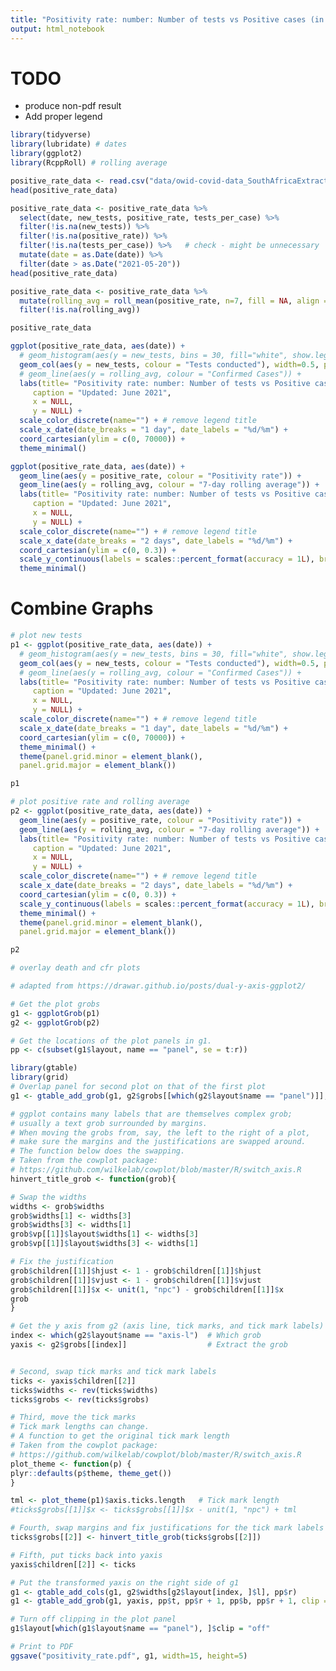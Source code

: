 ```yaml
---
title: "Positivity rate: number: Number of tests vs Positive cases (in June)"
output: html_notebook
---
```

# TODO
* produce non-pdf result
* Add proper legend
```r
library(tidyverse)
library(lubridate) # dates
library(ggplot2)
library(RcppRoll) # rolling average
```

```r
positive_rate_data <- read.csv("data/owid-covid-data_SouthAfricaExtracted_big.csv")
head(positive_rate_data)
```
```r
positive_rate_data <- positive_rate_data %>% 
  select(date, new_tests, positive_rate, tests_per_case) %>% 
  filter(!is.na(new_tests)) %>% 
  filter(!is.na(positive_rate)) %>% 
  filter(!is.na(tests_per_case)) %>%   # check - might be unnecessary
  mutate(date = as.Date(date)) %>% 
  filter(date > as.Date("2021-05-20"))
head(positive_rate_data)
```
```r
positive_rate_data <- positive_rate_data %>%
  mutate(rolling_avg = roll_mean(positive_rate, n=7, fill = NA, align = "right")) %>% 
  filter(!is.na(rolling_avg))

positive_rate_data
```

```r
ggplot(positive_rate_data, aes(date)) + 
  # geom_histogram(aes(y = new_tests, bins = 30, fill="white", show.legend = FALSE, size=1.1)) +
  geom_col(aes(y = new_tests, colour = "Tests conducted"), width=0.5, position=position_dodge(0.5)) +
  # geom_line(aes(y = rolling_avg, colour = "Confirmed Cases")) +
  labs(title= "Positivity rate: number: Number of tests vs Positive cases (%)",
     caption = "Updated: June 2021",
     x = NULL,
     y = NULL) +
  scale_color_discrete(name="") + # remove legend title
  scale_x_date(date_breaks = "1 day", date_labels = "%d/%m") +
  coord_cartesian(ylim = c(0, 70000)) +
  theme_minimal() 
```
```r
ggplot(positive_rate_data, aes(date)) + 
  geom_line(aes(y = positive_rate, colour = "Positivity rate")) +
  geom_line(aes(y = rolling_avg, colour = "7-day rolling average")) +
  labs(title= "Positivity rate: number: Number of tests vs Positive cases (%)",
     caption = "Updated: June 2021",
     x = NULL,
     y = NULL) +
  scale_color_discrete(name="") + # remove legend title
  scale_x_date(date_breaks = "2 days", date_labels = "%d/%m") +
  coord_cartesian(ylim = c(0, 0.3)) +
  scale_y_continuous(labels = scales::percent_format(accuracy = 1L), breaks=seq(0, 0.3, by=0.02)) +
  theme_minimal() 
```
# Combine Graphs
```r
# plot new tests
p1 <- ggplot(positive_rate_data, aes(date)) + 
  # geom_histogram(aes(y = new_tests, bins = 30, fill="white", show.legend = FALSE, size=1.1)) +
  geom_col(aes(y = new_tests, colour = "Tests conducted"), width=0.5, position=position_dodge(0.5)) +
  # geom_line(aes(y = rolling_avg, colour = "Confirmed Cases")) +
  labs(title= "Positivity rate: number: Number of tests vs Positive cases (%)",
     caption = "Updated: June 2021",
     x = NULL,
     y = NULL) +
  scale_color_discrete(name="") + # remove legend title
  scale_x_date(date_breaks = "1 day", date_labels = "%d/%m") +
  coord_cartesian(ylim = c(0, 70000)) +
  theme_minimal() +  
  theme(panel.grid.minor = element_blank(), 
  panel.grid.major = element_blank())

p1
```
```r
# plot positive rate and rolling average
p2 <- ggplot(positive_rate_data, aes(date)) + 
  geom_line(aes(y = positive_rate, colour = "Positivity rate")) +
  geom_line(aes(y = rolling_avg, colour = "7-day rolling average")) +
  labs(title= "Positivity rate: number: Number of tests vs Positive cases (%)",
     caption = "Updated: June 2021",
     x = NULL,
     y = NULL) +
  scale_color_discrete(name="") + # remove legend title
  scale_x_date(date_breaks = "2 days", date_labels = "%d/%m") +
  coord_cartesian(ylim = c(0, 0.3)) +
  scale_y_continuous(labels = scales::percent_format(accuracy = 1L), breaks=seq(0, 0.3, by=0.02)) +
  theme_minimal() +  
  theme(panel.grid.minor = element_blank(), 
  panel.grid.major = element_blank()) 

p2
```
```r
# overlay death and cfr plots

# adapted from https://drawar.github.io/posts/dual-y-axis-ggplot2/

# Get the plot grobs
g1 <- ggplotGrob(p1)
g2 <- ggplotGrob(p2)

# Get the locations of the plot panels in g1.
pp <- c(subset(g1$layout, name == "panel", se = t:r))

library(gtable)
library(grid)
# Overlap panel for second plot on that of the first plot
g1 <- gtable_add_grob(g1, g2$grobs[[which(g2$layout$name == "panel")]], pp$t, pp$l, pp$b, pp$l)

# ggplot contains many labels that are themselves complex grob; 
# usually a text grob surrounded by margins.
# When moving the grobs from, say, the left to the right of a plot,
# make sure the margins and the justifications are swapped around.
# The function below does the swapping.
# Taken from the cowplot package:
# https://github.com/wilkelab/cowplot/blob/master/R/switch_axis.R 
hinvert_title_grob <- function(grob){

# Swap the widths
widths <- grob$widths
grob$widths[1] <- widths[3]
grob$widths[3] <- widths[1]
grob$vp[[1]]$layout$widths[1] <- widths[3]
grob$vp[[1]]$layout$widths[3] <- widths[1]

# Fix the justification
grob$children[[1]]$hjust <- 1 - grob$children[[1]]$hjust 
grob$children[[1]]$vjust <- 1 - grob$children[[1]]$vjust 
grob$children[[1]]$x <- unit(1, "npc") - grob$children[[1]]$x
grob
}

# Get the y axis from g2 (axis line, tick marks, and tick mark labels)
index <- which(g2$layout$name == "axis-l")  # Which grob
yaxis <- g2$grobs[[index]]                  # Extract the grob


# Second, swap tick marks and tick mark labels
ticks <- yaxis$children[[2]]
ticks$widths <- rev(ticks$widths)
ticks$grobs <- rev(ticks$grobs)

# Third, move the tick marks
# Tick mark lengths can change. 
# A function to get the original tick mark length
# Taken from the cowplot package:
# https://github.com/wilkelab/cowplot/blob/master/R/switch_axis.R 
plot_theme <- function(p) {
plyr::defaults(p$theme, theme_get())
}

tml <- plot_theme(p1)$axis.ticks.length   # Tick mark length
#ticks$grobs[[1]]$x <- ticks$grobs[[1]]$x - unit(1, "npc") + tml

# Fourth, swap margins and fix justifications for the tick mark labels
ticks$grobs[[2]] <- hinvert_title_grob(ticks$grobs[[2]])

# Fifth, put ticks back into yaxis
yaxis$children[[2]] <- ticks

# Put the transformed yaxis on the right side of g1
g1 <- gtable_add_cols(g1, g2$widths[g2$layout[index, ]$l], pp$r)
g1 <- gtable_add_grob(g1, yaxis, pp$t, pp$r + 1, pp$b, pp$r + 1, clip = "off", name = "axis-r")

# Turn off clipping in the plot panel
g1$layout[which(g1$layout$name == "panel"), ]$clip = "off"

# Print to PDF
ggsave("positivity_rate.pdf", g1, width=15, height=5)
```


